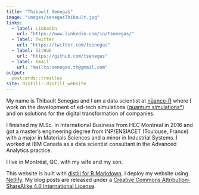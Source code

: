 ```yaml
---
title: "Thibault Senegas"
image: "images/senegasThibault.jpg"
links:
  - label: LinkedIn
    url: "https://www.linkedin.com/in/tsenegas/"
  - label: Twitter
    url: "https://twitter.com/tsenegas"
  - label: GitHub
    url: "https://github.com/tsenegas"
  - label: Email
    url: "mailto:senegas.th@gmail.com"
output:
  postcards::trestles
site: distill::distill_website
---
```


My name is Thibault Senegas and I am a data scientist at [nüance-R](https://nuance-r.com) where I work on the development of ed-tech simulations ([quantum simulations*](https://quantumsimulations.app)) and on solutions for the digital transformation of companies.

I finished my M.Sc. in International Business from HEC Montreal in 2016 and got a master's engineering degree from INP/ENSIACET (Toulouse, France) with a major in Materials Sciences and a minor in Industrial Systems. I worked at IBM Canada as a data scientist consultant in the Advanced Analytics practice.

I live in Montréal, QC, with my wife and my son.

This website is built with [distill for R Markdown](https://rstudio.github.io/distill/). I deploy my website using [Netlify](https://www.netlify.com/). My blog posts are released under a [Creative Commons Attribution-ShareAlike 4.0 International License](https://creativecommons.org/licenses/by-sa/4.0/).
 

